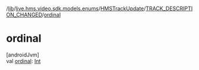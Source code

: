 /[lib](/api-reference/android/v2/home/content)/[live.hms.video.sdk.models.enums](../../index)/[HMSTrackUpdate](../index)/[TRACK_DESCRIPTION_CHANGED](index)/[ordinal](ordinal)

# ordinal

[androidJvm]\
val [ordinal](ordinal): [Int](https://kotlinlang.org/api/latest/jvm/stdlib/kotlin/-int/index.html)
